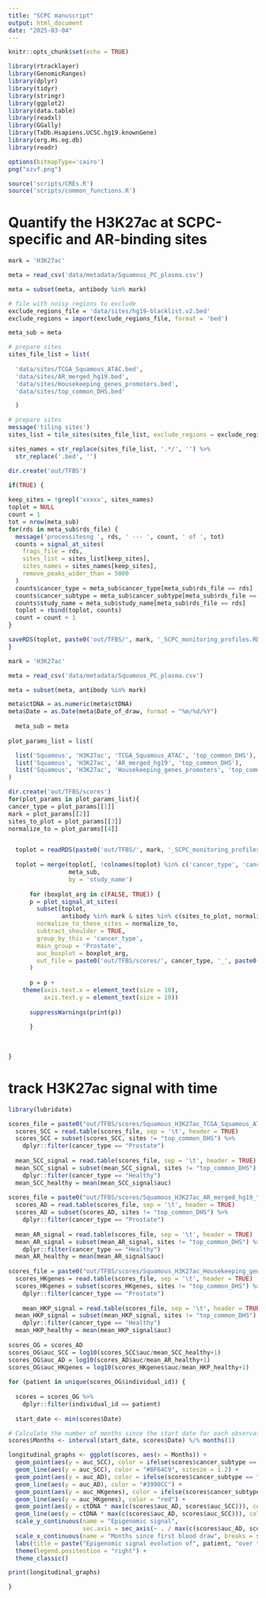 ```yaml
---
title: "SCPC manuscript"
output: html_document
date: "2025-03-04"
---
```


```r
knitr::opts_chunk$set(echo = TRUE)

library(rtracklayer)
library(GenomicRanges)
library(dplyr)
library(tidyr)
library(stringr)
library(ggplot2)
library(data.table)
library(readxl)
library(GGally)
library(TxDb.Hsapiens.UCSC.hg19.knownGene)
library(org.Hs.eg.db)
library(readr)

options(bitmapType='cairo')
png("xzvf.png")

source('scripts/CREs.R')
source('scripts/common_functions.R')

```

# Quantify the H3K27ac at SCPC-specific and AR-binding sites
```r

mark = 'H3K27ac'

meta = read_csv('data/metadata/Squamous_PC_plasma.csv')

meta = subset(meta, antibody %in% mark)

# file with noisy regions to exclude
exclude_regions_file = 'data/sites/hg19-blacklist.v2.bed'
exclude_regions = import(exclude_regions_file, format = 'bed')

meta_sub = meta

# prepare sites
sites_file_list = list(   
  
  'data/sites/TCGA_Squamous_ATAC.bed',
  'data/sites/AR_merged_hg19.bed',
  'data/sites/Housekeeping_genes_promoters.bed',
  'data/sites/top_common_DHS.bed'

  )

# prepare sites
message('tiling sites')
sites_list = tile_sites(sites_file_list, exclude_regions = exclude_regions)

sites_names = str_replace(sites_file_list, '.*/', '') %>%
  str_replace('.bed', '') 

dir.create('out/TFBS')

if(TRUE) {
  
keep_sites = !grepl('xxxxx', sites_names)
toplot = NULL
count = 1
tot = nrow(meta_sub)
for(rds in meta_sub$rds_file) {
  message('processitesng ', rds, ' --- ', count, ' of ', tot)
  counts = signal_at_sites(
    frags_file = rds,
    sites_list = sites_list[keep_sites],
    sites_names = sites_names[keep_sites],
    remove_peaks_wider_than = 5000
  )
  counts$cancer_type = meta_sub$cancer_type[meta_sub$rds_file == rds]
  counts$cancer_subtype = meta_sub$cancer_subtype[meta_sub$rds_file == rds]
  counts$study_name = meta_sub$study_name[meta_sub$rds_file == rds]
  toplot = rbind(toplot, counts)
  count = count + 1
}

saveRDS(toplot, paste0('out/TFBS/', mark, '_SCPC_monitoring_profiles.RDS'))
}


```

``` r

mark = 'H3K27ac'

meta = read_csv('data/metadata/Squamous_PC_plasma.csv')

meta = subset(meta, antibody %in% mark)

meta$ctDNA = as.numeric(meta$ctDNA)
meta$Date = as.Date(meta$Date_of_draw, format = "%m/%d/%Y")
  
  meta_sub = meta
  
plot_params_list = list(

  list('Squamous', 'H3K27ac', 'TCGA_Squamous_ATAC', 'top_common_DHS'),
  list('Squamous', 'H3K27ac', 'AR_merged_hg19', 'top_common_DHS'),
  list('Squamous', 'H3K27ac', 'Housekeeping_genes_promoters', 'top_common_DHS')
)

dir.create('out/TFBS/scores')
for(plot_params in plot_params_list){
cancer_type = plot_params[[1]]
mark = plot_params[[2]]
sites_to_plot = plot_params[[3]]
normalize_to = plot_params[[4]]


  toplot = readRDS(paste0('out/TFBS/', mark, '_SCPC_monitoring_profiles.RDS'))
  
  toplot = merge(toplot[, !colnames(toplot) %in% c('cancer_type', 'cancer_subtype')],
                 meta_sub,
                 by = 'study_name') 
  
      for (boxplot_arg in c(FALSE, TRUE)) {
      p = plot_signal_at_sites(
        subset(toplot,
               antibody %in% mark & sites %in% c(sites_to_plot, normalize_to)),
        normalize_to_these_sites = normalize_to,
        subtract_shoulder = TRUE,
        group_by_this = 'cancer_type',
        main_group = 'Prostate',
        auc_boxplot = boxplot_arg,
        out_file = paste0('out/TFBS/scores/', cancer_type, '_', paste0(mark, collapse = ''), '_', sites_to_plot[1], '_', normalize_to, '.tsv')
      )
      
      p = p +
    theme(axis.text.x = element_text(size = 10),
          axis.text.y = element_text(size = 10))
      
      suppressWarnings(print(p))
      
      }
  
  
  
}

```

# track H3K27ac signal with time
``` r

library(lubridate)

scores_file = paste0("out/TFBS/scores/Squamous_H3K27ac_TCGA_Squamous_ATAC_top_common_DHS.tsv")
  scores_SCC = read.table(scores_file, sep = '\t', header = TRUE)
  scores_SCC = subset(scores_SCC, sites != "top_common_DHS") %>% 
    dplyr::filter(cancer_type == "Prostate")
  
  mean_SCC_signal = read.table(scores_file, sep = '\t', header = TRUE)
  mean_SCC_signal = subset(mean_SCC_signal, sites != "top_common_DHS") %>% 
    dplyr::filter(cancer_type == "Healthy")
  mean_SCC_healthy = mean(mean_SCC_signal$auc)
  
scores_file = paste0("out/TFBS/scores/Squamous_H3K27ac_AR_merged_hg19_top_common_DHS.tsv")
  scores_AD = read.table(scores_file, sep = '\t', header = TRUE)
  scores_AD = subset(scores_AD, sites != "top_common_DHS") %>% 
    dplyr::filter(cancer_type == "Prostate")
  
  mean_AR_signal = read.table(scores_file, sep = '\t', header = TRUE)
  mean_AR_signal = subset(mean_AR_signal, sites != "top_common_DHS") %>% 
    dplyr::filter(cancer_type == "Healthy")
  mean_AR_healthy = mean(mean_AR_signal$auc)
  
scores_file = paste0("out/TFBS/scores/Squamous_H3K27ac_Housekeeping_genes_promoters_top_common_DHS.tsv")
  scores_HKgenes = read.table(scores_file, sep = '\t', header = TRUE)
  scores_HKgenes = subset(scores_HKgenes, sites != "top_common_DHS") %>% 
    dplyr::filter(cancer_type == "Prostate")
  
    mean_HKP_signal = read.table(scores_file, sep = '\t', header = TRUE)
  mean_HKP_signal = subset(mean_HKP_signal, sites != "top_common_DHS") %>% 
    dplyr::filter(cancer_type == "Healthy")
  mean_HKP_healthy = mean(mean_HKP_signal$auc)
  
scores_OG = scores_AD
scores_OG$auc_SCC = log10(scores_SCC$auc/mean_SCC_healthy+1)
scores_OG$auc_AD = log10(scores_AD$auc/mean_AR_healthy+1)
scores_OG$auc_HKgenes = log10(scores_HKgenes$auc/mean_HKP_healthy+1)
  
for (patient in unique(scores_OG$individual_id)) {
  
  scores = scores_OG %>% 
    dplyr::filter(individual_id == patient)
  
  start_date <- min(scores$Date)

# Calculate the number of months since the start date for each observation
scores$Months <- interval(start_date, scores$Date) %/% months(1)

longitudinal_graphs <- ggplot(scores, aes(x = Months)) +
  geom_point(aes(y = auc_SCC), color = ifelse(scores$cancer_subtype == "Squamous cell carcinoma", "purple", "skyblue")) +
  geom_line(aes(y = auc_SCC), color = "#BF64C9", sitesze = 1.2) +
  geom_point(aes(y = auc_AD), color = ifelse(scores$cancer_subtype == "Squamous cell carcinoma", "purple", "skyblue")) +
  geom_line(aes(y = auc_AD), color = "#3990CC") +
  geom_point(aes(y = auc_HKgenes), color = ifelse(scores$cancer_subtype == "Squamous cell carcinoma", "purple", "skyblue")) +
  geom_line(aes(y = auc_HKgenes), color = "red") + 
  geom_point(aes(y = ctDNA * max(c(scores$auc_AD, scores$auc_SCC))), color = ifelse(scores$cancer_subtype == "Squamous cell carcinoma", "purple", "skyblue")) +
  geom_line(aes(y = ctDNA * max(c(scores$auc_AD, scores$auc_SCC))), color = "darkgreen") +
  scale_y_continuous(name = "Epigenomic signal", 
                     sec.axis = sec_axis(~ . / max(c(scores$auc_AD, scores$auc_SCC)), name = "ctDNA fraction")) +
  scale_x_continuous(name = "Months since first blood draw", breaks = scales::pretty_breaks(n = 10)) +
  labs(title = paste("Epigenomic signal evolution of", patient, "over time")) +
  theme(legend.positestion = "right") +
  theme_classic()

print(longitudinal_graphs)

}

```
